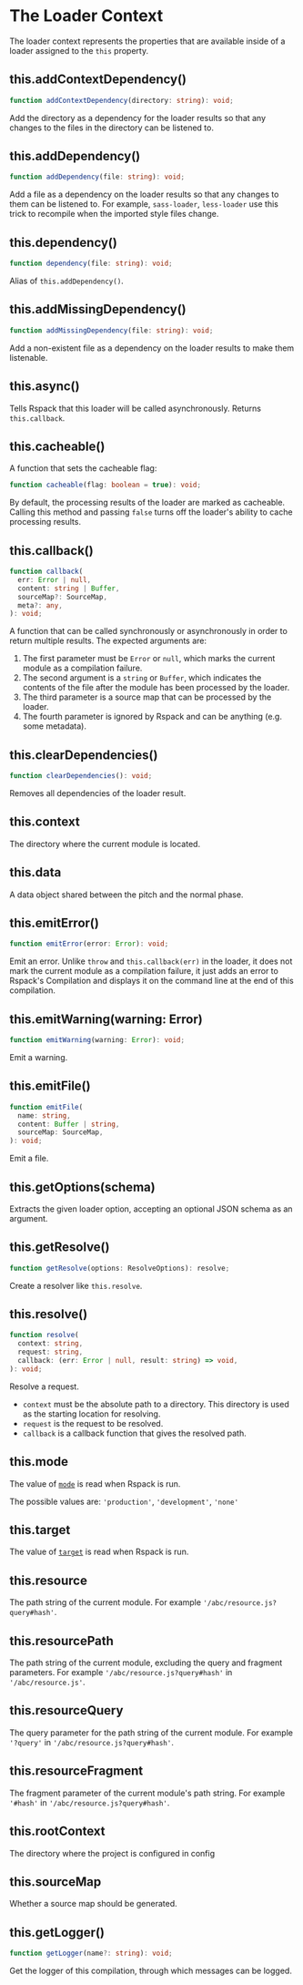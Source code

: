 
<WebpackLicense from="https://webpack.js.org/api/loaders/#the-loader-context" />

# The Loader Context

The loader context represents the properties that are available inside of a loader assigned to the `this` property.

## this.addContextDependency()

```ts
function addContextDependency(directory: string): void;
```

Add the directory as a dependency for the loader results so that any changes to the files in the directory can be listened to.

## this.addDependency()

```ts
function addDependency(file: string): void;
```

Add a file as a dependency on the loader results so that any changes to them can be listened to. For example, `sass-loader`, `less-loader` use this trick to recompile when the imported style files change.

## this.dependency()

```ts
function dependency(file: string): void;
```

Alias of `this.addDependency()`.

## this.addMissingDependency()

```ts
function addMissingDependency(file: string): void;
```

Add a non-existent file as a dependency on the loader results to make them listenable.

## this.async()

Tells Rspack that this loader will be called asynchronously. Returns `this.callback`.

## this.cacheable()

A function that sets the cacheable flag:

```ts
function cacheable(flag: boolean = true): void;
```

By default, the processing results of the loader are marked as cacheable. Calling this method and passing `false` turns off the loader's ability to cache processing results.

## this.callback()

```ts
function callback(
  err: Error | null,
  content: string | Buffer,
  sourceMap?: SourceMap,
  meta?: any,
): void;
```

A function that can be called synchronously or asynchronously in order to return multiple results. The expected arguments are:

1. The first parameter must be `Error` or `null`, which marks the current module as a compilation failure.
2. The second argument is a `string` or `Buffer`, which indicates the contents of the file after the module has been processed by the loader.
3. The third parameter is a source map that can be processed by the loader.
4. The fourth parameter is ignored by Rspack and can be anything (e.g. some metadata).

## this.clearDependencies()

```ts
function clearDependencies(): void;
```

Removes all dependencies of the loader result.

## this.context

The directory where the current module is located.

## this.data

A data object shared between the pitch and the normal phase.

## this.emitError()

```ts
function emitError(error: Error): void;
```

Emit an error. Unlike `throw` and `this.callback(err)` in the loader, it does not mark the current module as a compilation failure, it just adds an error to Rspack's Compilation and displays it on the command line at the end of this compilation.

## this.emitWarning(warning: Error)

```ts
function emitWarning(warning: Error): void;
```

Emit a warning.

## this.emitFile()

```ts
function emitFile(
  name: string,
  content: Buffer | string,
  sourceMap: SourceMap,
): void;
```

Emit a file.

## this.getOptions(schema)

Extracts the given loader option, accepting an optional JSON schema as an argument.

## this.getResolve()

```ts
function getResolve(options: ResolveOptions): resolve;
```

Create a resolver like `this.resolve`.

## this.resolve()

```ts
function resolve(
  context: string,
  request: string,
  callback: (err: Error | null, result: string) => void,
): void;
```

Resolve a request.

- `context` must be the absolute path to a directory. This directory is used as the starting location for resolving.
- `request` is the request to be resolved.
- `callback` is a callback function that gives the resolved path.

## this.mode

The value of [`mode`](/config/mode) is read when Rspack is run.

The possible values are: `'production'`, `'development'`, `'none'`

## this.target

The value of [`target`](/config/target) is read when Rspack is run.

## this.resource

The path string of the current module. For example `'/abc/resource.js?query#hash'`.

## this.resourcePath

The path string of the current module, excluding the query and fragment parameters. For example `'/abc/resource.js?query#hash'` in `'/abc/resource.js'`.

## this.resourceQuery

The query parameter for the path string of the current module. For example `'?query'` in `'/abc/resource.js?query#hash'`.

## this.resourceFragment

The fragment parameter of the current module's path string. For example `'#hash'` in `'/abc/resource.js?query#hash'`.

## this.rootContext

The directory where the project is configured in config

## this.sourceMap

Whether a source map should be generated.

## this.getLogger()

```ts
function getLogger(name?: string): void;
```

Get the logger of this compilation, through which messages can be logged.
